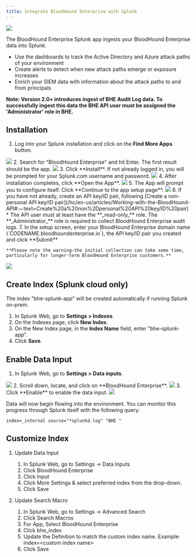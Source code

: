 ---
title: Integrate BloodHound Enterprise with Splunk
---

<Frame>
  <img src="/assets/18258001080731.png"/>
</Frame>

The BloodHound Enterprise Splunk app ingests your BloodHound Enterprise data into Splunk.

* Use the dashboards to track the Active Directory and Azure attack paths of your environment
* Create alerts to detect when new attack paths emerge or exposure increases
* Enrich your SIEM data with information about the attack paths to and from principals

**Note: Version 2.0+ introduces ingest of BHE Audit Log data. To successfully ingest this data the BHE API user must be assigned the 'Administrator' role in BHE.**

## Installation

1.  Log into your Splunk installation and click on the **Find More Apps** button.
<Frame>
  <img src="/assets/image1-9.png"/>
</Frame>
2.  Search for "BloodHound Enterprise" and hit Enter. The first result should be the app.
<Frame>
  <img src="/assets/image1-10.png"/>
</Frame>
3.  Click **Install**. If not already logged in, you will be prompted for your Splunk.com username and password.
<Frame>
  <img src="/assets/image1-11.png"/>
</Frame>
4.  After installation completes, click **Open the App**.
<Frame>
  <img src="/assets/image1-12.png"/>
</Frame>
5.  The App will prompt you to configure itself. Click **Continue to the app setup page**.
<Frame>
  <img src="/assets/image1-13.png"/>
</Frame>
6.  If you have not already, create an API key/ID pair, following [Create a non-personal API key/ID pair](/hc/en-us/articles/Working-with-the-BloodHound-API#:~:text=Create%20a%20non%2Dpersonal%20API%20key/ID%20pair)
    * The API user must at least have the **_read-only_** role. The **_Administrator_** role is required to collect BloodHound Enterprise audit logs.
7.  In the setup screen, enter your BloodHound Enterprise domain name (`CODENAME.bloodhoundenterprise.io`), the API key/ID pair you created and click **Submit**

    **Please note the warning—the initial collection can take some time, particularly for longer-term BloodHound Enterprise customers.**
<Frame>
  <img src="/assets/image1-14.png"/>
</Frame>

## Create Index (Splunk cloud only)

The index "bhe-splunk-app" will be created automatically if running Splunk on-prem.

1.  In Splunk Web, go to **Settings > Indexes**.
2.  On the Indexes page, click **New Index**.
3.  On the New Index page, in the **Index Name** field, enter "bhe-splunk-app".
4.  Click **Save**.

## Enable Data Input

1.  In Splunk Web, go to **Settings > Data inputs**.
<Frame>
  <img src="/assets/image1-15.png"/>
</Frame>
2.  Scroll down, locate, and click on **BloodHound Enterprise**.
<Frame>
  <img src="/assets/image1-16.png"/>
</Frame>
3.  Click **Enable** to enable the data input.
<Frame>
  <img src="/assets/image1-17.png"/>
</Frame>

Data will now begin flowing into the environment. You can monitor this progress through Splunk itself with the following query:

```
index=_internal source="*splunkd.log" "BHE "
```

## Customize Index

1.  Update Data Input
    1.  In Splunk Web, go to Settings -> Data Inputs
    2.  Click BloodHound Enterprise
    3.  Click Input
    4.  Click More Settings & select preferred index from the drop-down.
    5.  Click Save

2.  Update Search Macro
    1.  In Splunk Web, go to Settings -> Advanced Search
    2.  Click Search Macros
    3.  For App, Select BloodHound Enterprise
    4.  Click bhe_index
    5.  Update the Definition to match the custom index name.
        Example: index=&lt;custom index name&gt;
    6.  Click Save
